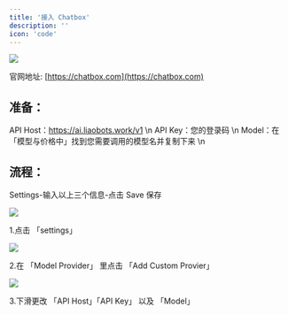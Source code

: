 ```yaml
---
title: '接入 Chatbox'
description: ''
icon: 'code'
---
```


<img src="/images/chatbox/chatbox-icon.jpg" />

官网地址: [https://chatbox.com](https://chatbox.com)

## 准备：

API Host：https://ai.liaobots.work/v1 \n
API Key：您的登录码 \n
Model：在「模型与价格中」找到您需要调用的模型名并复制下来 \n

## 流程：

Settings-输入以上三个信息-点击 Save 保存

<img src="/images/chatbox/step-1.jpg" />

1.点击 「settings」

<img src="/images/chatbox/step-2.jpg" />

2.在 「Model Provider」 里点击 「Add Custom Provier」

<img src="/images/chatbox/step-3.jpg" />

3.下滑更改 「API Host」「API Key」 以及 「Model」